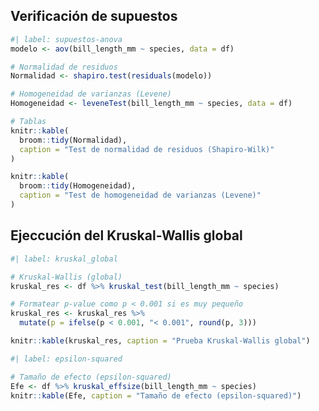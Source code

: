 ## Verificación de supuestos

```r
#| label: supuestos-anova
modelo <- aov(bill_length_mm ~ species, data = df)                                  

# Normalidad de residuos
Normalidad <- shapiro.test(residuals(modelo))

# Homogeneidad de varianzas (Levene)
Homogeneidad <- leveneTest(bill_length_mm ~ species, data = df)

# Tablas
knitr::kable(
  broom::tidy(Normalidad),
  caption = "Test de normalidad de residuos (Shapiro-Wilk)"
)

knitr::kable(
  broom::tidy(Homogeneidad),
  caption = "Test de homogeneidad de varianzas (Levene)"
)

```

## Ejeccución del Kruskal-Wallis global

```r
#| label: kruskal_global

# Kruskal-Wallis (global)
kruskal_res <- df %>% kruskal_test(bill_length_mm ~ species)

# Formatear p-value como p < 0.001 si es muy pequeño
kruskal_res <- kruskal_res %>%
  mutate(p = ifelse(p < 0.001, "< 0.001", round(p, 3)))

knitr::kable(kruskal_res, caption = "Prueba Kruskal-Wallis global")


```
```r
#| label: epsilon-squared

# Tamaño de efecto (epsilon-squared)
Efe <- df %>% kruskal_effsize(bill_length_mm ~ species)
knitr::kable(Efe, caption = "Tamaño de efecto (epsilon-squared)")
```

